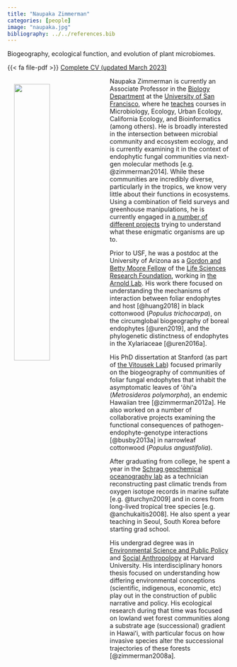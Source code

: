 ```yaml
---
title: "Naupaka Zimmerman"
categories: [people]
image: "naupaka.jpg"
bibliography: ../../references.bib
---
```


Biogeography, ecological function, and evolution of plant microbiomes.

{{< fa file-pdf >}} [Complete CV (updated March 2023)](../../files/Zimmerman_CV.pdf)

<img src="laptop_nz.jpg" align = "left" width = 40% style="margin:15px"> Naupaka Zimmerman is currently an Associate Professor in the [Biology Department](https://www.usfca.edu/arts-sciences/programs/undergraduate/biology/faculty) at the [University of San Francisco](https://usfca.edu), where he [teaches](../../teaching/index.qmd) courses in Microbiology, Ecology, Urban Ecology, California Ecology, and Bioinformatics (among others). He is broadly interested in the intersection between microbial community and ecosystem ecology, and is currently examining it in the context of endophytic fungal communities via next-gen molecular methods [e.g. @zimmerman2014]. While these communities are incredibly diverse, particularly in the tropics, we know very little about their functions in ecosystems. Using a combination of field surveys and greenhouse manipulations, he is currently engaged in [a number of different projects](../../projects/index.qmd) trying to understand what these enigmatic organisms are up to.

Prior to USF, he was a postdoc at the University of Arizona as a [Gordon and Betty Moore Fellow](http://www.moore.org) of the [Life Sciences Research Foundation](https://www.lsrf.org), working in [the Arnold Lab](http://www.arnoldlab.net). His work there focused on understanding the mechanisms of interaction between foliar endophytes and host [@huang2018] in black cottonwood (*Populus trichocarpa*), on the circumglobal biogeography of boreal endophytes [@uren2019], and the phylogenetic distinctness of endophytes in the Xylariaceae [@uren2016a].

His PhD dissertation at Stanford (as part of [the Vitousek Lab](https://www.stanford.edu/group/Vitousek)) focused primarily on the biogeography of communities of foliar fungal endophytes that inhabit the asymptomatic leaves of ʻōhiʻa (*Metrosideros polymorpha*), an endemic Hawaiian tree [@zimmerman2012a]. He also worked on a number of collaborative projects examining the functional consequences of pathogen-endophyte-genotype interactions [@busby2013a] in narrowleaf cottonwood (*Populus angustifolia*). 

After graduating from college, he spent a year in the [Schrag geochemical oceanography lab](https://scholar.harvard.edu/dschrag/home) as a technician reconstructing past climatic trends from oxygen isotope records in marine sulfate [e.g. @turchyn2009] and in cores from long-lived tropical tree species [e.g. @anchukaitis2008]. He also spent a year teaching in Seoul, South Korea before starting grad school.

His undergrad degree was in [Environmental Science and Public Policy](https://espp.fas.harvard.edu) and [Social Anthropology](https://anthropology.fas.harvard.edu/undergraduate) at Harvard University. His interdisciplinary honors thesis focused on understanding how differing environmental conceptions (scientific, indigenous, economic, etc) play out in the construction of public narrative and policy. His ecological research during that time was focused on lowland wet forest communities along a substrate age (successional) gradient in Hawaiʻi, with particular focus on how invasive species alter the successional trajectories of these forests [@zimmerman2008a]. 
